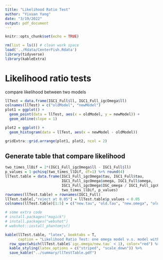 ```yaml
---
title: "Likelihood Ratio Test"
author: "Yixuan Yang"
date: "3/19/2022"
output: pdf_document
---
```


```r
knitr::opts_chunk$set(echo = TRUE)
```

```r
rm(list = ls()) # clean work space
load('../Rdata/CenterFish.Rdata')
library(tidyverse)
library(kableExtra)
```

# Likelihood ratio tests

compare likelihood between two models

```r
llTest = data.frame(IGC1_Full$ll, IGC1_Full_igcOmega$ll)
colnames(llTest) = c("oldModel", "newModel")
plot1 = ggplot() +
  geom_point(data = llTest, aes(x = oldModel, y = newModel)) +
  geom_abline(slope = 1)

plot2 = ggplot() +
  geom_histogram(data = llTest, aes(x = newModel - oldModel))

gridExtra::grid.arrange(plot1, plot2, ncol = 2)
```
## Generate table that compare likelihood

```r
two_times_llDif = 2*(IGC1_Full_igcOmega$ll - IGC1_Full$ll)
p_values = 1-pchisq(two_times_llDif, df=1) %>% round(4)
llTest.table = data.frame(IGC1_Full_igcOmega$tau, IGC1_Full$tau,
                          IGC1_Full_igcOmega$omega, IGC1_Full$omega,
                          IGC1_Full_igcOmega$IGC_omega / IGC1_Full_igcOmega$tau,
                          two_times_llDif, p_values)
rownames(llTest.table) = rownames(IGC1_Full)
llTest.table[,"reject at 0.05"] = llTest.table$p_values < 0.05
colnames(llTest.table)[1:5] = c("new.tau", "old.tau", "new.omega", "old.omega", "igc.omega/new.tau")

# some extra code
# install.packages("magick")
# install.packages("webshot")
# webshot::install_phantomjs()

kable(llTest.table, "latex", booktabs = T, 
      caption = "Likelihood Ratio Test: one omega model v.s. model with igc omega") %>% 
  row_spec(which(llTest.table$`igc.omega/new.tau` < 1), color="red") %>%
  kable_styling(latex_options = c("striped", "scale_down")) %>%
  save_kable("../summary/llTestTable.pdf")
```
